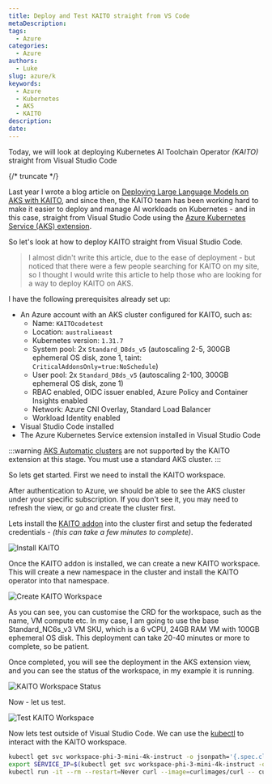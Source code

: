 ```yaml
---
title: Deploy and Test KAITO straight from VS Code
metaDescription: 
tags:
  - Azure
categories:
  - Azure
authors:
  - Luke
slug: azure/k
keywords:
  - Azure
  - Kubernetes
  - AKS
  - KAITO
description: 
date: 
---
```


Today, we will look at deploying Kubernetes AI Toolchain Operator _(KAITO)_ straight from Visual Studio Code

{/* truncate */}

Last year I wrote a blog article on [Deploying Large Language Models on AKS with KAITO](https://luke.geek.nz/azure/run-local-llm-aks/), and since then, the KAITO team has been working hard to make it easier to deploy and manage AI workloads on Kubernetes - and in this case, straight from Visual Studio Code using the [Azure Kubernetes Service (AKS) extension](https://learn.microsoft.com/azure/aks/aks-extension-vs-code?WT.mc_id=AZ-MVP-5004796).

So let's look at how to deploy KAITO straight from Visual Studio Code. 

> I almost didn't write this article, due to the ease of deployment - but noticed that there were a few people searching for KAITO on my site, so I thought I would write this article to help those who are looking for a way to deploy KAITO on AKS.

I have the following prerequisites already set up:

- An Azure account with an AKS cluster configured for KAITO, such as:
  - Name: `KAITOcodetest`
  - Location: `australiaeast`
  - Kubernetes version: `1.31.7`
  - System pool: 2x `Standard_D8ds_v5` (autoscaling 2-5, 300GB ephemeral OS disk, zone 1, taint: `CriticalAddonsOnly=true:NoSchedule`)
  - User pool: 2x `Standard_D8ds_v5` (autoscaling 2-100, 300GB ephemeral OS disk, zone 1)
  - RBAC enabled, OIDC issuer enabled, Azure Policy and Container Insights enabled
  - Network: Azure CNI Overlay, Standard Load Balancer
  - Workload Identity enabled
- Visual Studio Code installed
- The Azure Kubernetes Service extension installed in Visual Studio Code

:::warning
[AKS Automatic clusters](https://learn.microsoft.com/azure/aks/intro-aks-automatic?WT.mc_id=AZ-MVP-5004796) are not supported by the KAITO extension at this stage. You must use a standard AKS cluster.
:::

So lets get started. First we need to install the KAITO workspace.

After authentication to Azure, we should be able to see the AKS cluster under your specific subscription. If you don't see it, you may need to refresh the view, or go and create the cluster first.

Lets install the [KAITO addon](https://learn.microsoft.com/azure/aks/ai-toolchain-operator?WT.mc_id=AZ-MVP-5004796) into the cluster first and setup the federated credentials - _(this can take a few minutes to complete)_.

![Install KAITO](images/InstallKAITOAksExtension.gif)

Once the KAITO addon is installed, we can create a new KAITO workspace. This will create a new namespace in the cluster and install the KAITO operator into that namespace.

![Create KAITO Workspace](images/InstallKAITOWorkspaceAksExtension.gif)

As you can see, you can customise the CRD for the workspace, such as the name, VM compute etc. In my case, I am going to use the base Standard_NC6s_v3 VM SKU, which is a 6 vCPU, 24GB RAM VM with 100GB ephemeral OS disk. This deployment can take 20-40 minutes or more to complete, so be patient.

Once completed, you will see the deployment in the AKS extension view, and you can see the status of the workspace, in my example it is running.

![KAITO Workspace Status](images/InstallKAITOManageWorkspaceAksExtension.jpg)

Now - let us test.

![Test KAITO Workspace](images/InstallKAITOTestAksExtension.gif)

Now lets test outside of Visual Studio Code. We can use the [kubectl](https://learn.microsoft.com/azure/aks/ai-toolchain-operator-cli?WT.mc_id=AZ-MVP-5004796) to interact with the KAITO workspace.

```bash
kubectl get svc workspace-phi-3-mini-4k-instruct -o jsonpath='{.spec.clusterIP}'
export SERVICE_IP=$(kubectl get svc workspace-phi-3-mini-4k-instruct -o jsonpath='{.spec.clusterIP}')
kubectl run -it --rm --restart=Never curl --image=curlimages/curl -- curl -X POST http://$SERVICE_IP/chat -H "accept: application/json" -H "Content-Type: application/json" -d "{\"prompt\":\"What is your favorite ice cream flavor?\"}"
```
